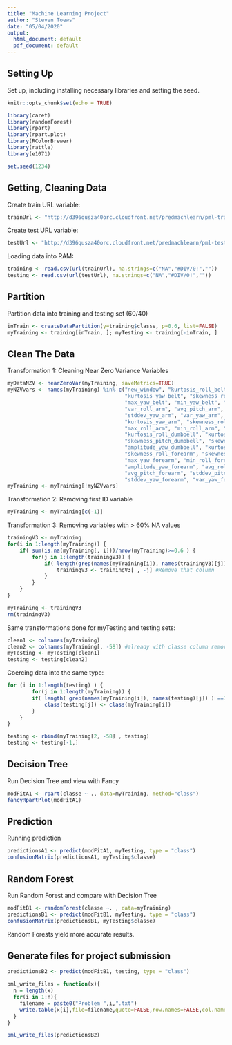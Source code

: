 ---
title: "Machine Learning Project"
author: "Steven Toews"
date: "05/04/2020"
output:
  html_document: default
  pdf_document: default
---

## Setting Up

Set up, including installing necessary libraries and setting the seed.

```{r setup, include=FALSE}
knitr::opts_chunk$set(echo = TRUE)

library(caret)
library(randomForest)
library(rpart) 
library(rpart.plot)
library(RColorBrewer)
library(rattle)
library(e1071)

set.seed(1234)
```

## Getting, Cleaning Data

Create train URL variable:

```{r train}
trainUrl <- "http://d396qusza40orc.cloudfront.net/predmachlearn/pml-training.csv"
```

Create test URL variable:

```{r test}
testUrl <- "http://d396qusza40orc.cloudfront.net/predmachlearn/pml-testing.csv"
```

Loading data into RAM: 

```{r load}
training <- read.csv(url(trainUrl), na.strings=c("NA","#DIV/0!",""))
testing <- read.csv(url(testUrl), na.strings=c("NA","#DIV/0!",""))
```

## Partition

Partition data into training and testing set (60/40)

```{r partition}
inTrain <- createDataPartition(y=training$classe, p=0.6, list=FALSE)
myTraining <- training[inTrain, ]; myTesting <- training[-inTrain, ]
```

## Clean The Data

Transformation 1: Cleaning Near Zero Variance Variables

```{r transformation1}
myDataNZV <- nearZeroVar(myTraining, saveMetrics=TRUE)
myNZVvars <- names(myTraining) %in% c("new_window", "kurtosis_roll_belt", "kurtosis_picth_belt",
                                      "kurtosis_yaw_belt", "skewness_roll_belt", "skewness_roll_belt.1", "skewness_yaw_belt",
                                      "max_yaw_belt", "min_yaw_belt", "amplitude_yaw_belt", "avg_roll_arm", "stddev_roll_arm",
                                      "var_roll_arm", "avg_pitch_arm", "stddev_pitch_arm", "var_pitch_arm", "avg_yaw_arm",
                                      "stddev_yaw_arm", "var_yaw_arm", "kurtosis_roll_arm", "kurtosis_picth_arm",
                                      "kurtosis_yaw_arm", "skewness_roll_arm", "skewness_pitch_arm", "skewness_yaw_arm",
                                      "max_roll_arm", "min_roll_arm", "min_pitch_arm", "amplitude_roll_arm", "amplitude_pitch_arm",
                                      "kurtosis_roll_dumbbell", "kurtosis_picth_dumbbell", "kurtosis_yaw_dumbbell", "skewness_roll_dumbbell",
                                      "skewness_pitch_dumbbell", "skewness_yaw_dumbbell", "max_yaw_dumbbell", "min_yaw_dumbbell",
                                      "amplitude_yaw_dumbbell", "kurtosis_roll_forearm", "kurtosis_picth_forearm", "kurtosis_yaw_forearm",
                                      "skewness_roll_forearm", "skewness_pitch_forearm", "skewness_yaw_forearm", "max_roll_forearm",
                                      "max_yaw_forearm", "min_roll_forearm", "min_yaw_forearm", "amplitude_roll_forearm",
                                      "amplitude_yaw_forearm", "avg_roll_forearm", "stddev_roll_forearm", "var_roll_forearm",
                                      "avg_pitch_forearm", "stddev_pitch_forearm", "var_pitch_forearm", "avg_yaw_forearm",
                                      "stddev_yaw_forearm", "var_yaw_forearm")
myTraining <- myTraining[!myNZVvars]
```

Transformation 2: Removing first ID variable

```{r transformation2}
myTraining <- myTraining[c(-1)]
```

Transformation 3: Removing variables with > 60% NA values

```{r transformation3}
trainingV3 <- myTraining
for(i in 1:length(myTraining)) {
    if( sum(is.na(myTraining[, i]))/nrow(myTraining)>=0.6 ) {
        for(j in 1:length(trainingV3)) {
            if( length(grep(names(myTraining[i]), names(trainingV3)[j])) ==1)  {
                trainingV3 <- trainingV3[ , -j] #Remove that column
            }   
        } 
    }
}

myTraining <- trainingV3
rm(trainingV3)
```

Same transformations done for myTesting and testing sets:

```{r sametransformation}
clean1 <- colnames(myTraining)
clean2 <- colnames(myTraining[, -58]) #already with classe column removed
myTesting <- myTesting[clean1]
testing <- testing[clean2]
```

Coercing data into the same type:

```{r coercion}
for (i in 1:length(testing) ) {
        for(j in 1:length(myTraining)) {
        if( length( grep(names(myTraining[i]), names(testing)[j]) ) ==1)  {
            class(testing[j]) <- class(myTraining[i])
        }      
    }      
}

testing <- rbind(myTraining[2, -58] , testing)
testing <- testing[-1,]
```

## Decision Tree

Run Decision Tree and view with Fancy

```{r decisiontree}
modFitA1 <- rpart(classe ~ ., data=myTraining, method="class")
fancyRpartPlot(modFitA1)
```

## Prediction

Running prediction

```{r prediction}
predictionsA1 <- predict(modFitA1, myTesting, type = "class")
confusionMatrix(predictionsA1, myTesting$classe)
```

## Random Forest

Run Random Forest and compare with Decision Tree

```{r randomforest}
modFitB1 <- randomForest(classe ~. , data=myTraining)
predictionsB1 <- predict(modFitB1, myTesting, type = "class")
confusionMatrix(predictionsB1, myTesting$classe)
```

Random Forests yield more accurate results.

## Generate files for project submission

```{r files}
predictionsB2 <- predict(modFitB1, testing, type = "class")

pml_write_files = function(x){
  n = length(x)
  for(i in 1:n){
    filename = paste0("Problem ",i,".txt")
    write.table(x[i],file=filename,quote=FALSE,row.names=FALSE,col.names=FALSE)
  }
}

pml_write_files(predictionsB2)
```